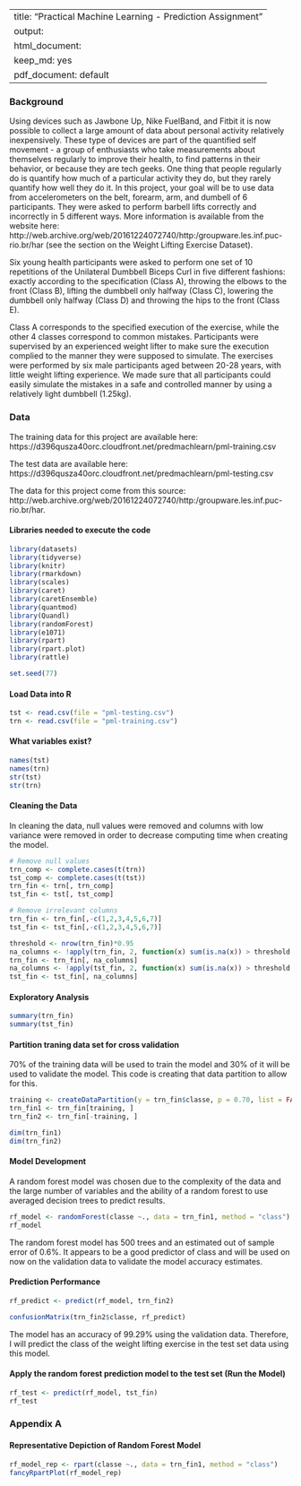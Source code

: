 
---
title: "Practical Machine Learning - Prediction Assignment"
output:
  html_document:
    keep_md: yes
  pdf_document: default
---

### Background

Using devices such as Jawbone Up, Nike FuelBand, and Fitbit it is now possible to collect a large amount of data about personal activity relatively inexpensively. These type of devices are part of the quantified self movement - a group of enthusiasts who take measurements about themselves regularly to improve their health, to find patterns in their behavior, or because they are tech geeks. One thing that people regularly do is quantify how much of a particular activity they do, but they rarely quantify how well they do it. In this project, your goal will be to use data from accelerometers on the belt, forearm, arm, and dumbell of 6 participants. They were asked to perform barbell lifts correctly and incorrectly in 5 different ways. More information is available from the website here: http://web.archive.org/web/20161224072740/http:/groupware.les.inf.puc-rio.br/har (see the section on the Weight Lifting Exercise Dataset).

Six young health participants were asked to perform one set of 10 repetitions of the Unilateral Dumbbell Biceps Curl in five different fashions: exactly according to the specification (Class A), throwing the elbows to the front (Class B), lifting the dumbbell only halfway (Class C), lowering the dumbbell only halfway (Class D) and throwing the hips to the front (Class E).

Class A corresponds to the specified execution of the exercise, while the other 4 classes correspond to common mistakes. Participants were supervised by an experienced weight lifter to make sure the execution complied to the manner they were supposed to simulate. The exercises were performed by six male participants aged between 20-28 years, with little weight lifting experience. We made sure that all participants could easily simulate the mistakes in a safe and controlled manner by using a relatively light dumbbell (1.25kg).

### Data

The training data for this project are available here:
https://d396qusza40orc.cloudfront.net/predmachlearn/pml-training.csv

The test data are available here:
https://d396qusza40orc.cloudfront.net/predmachlearn/pml-testing.csv

The data for this project come from this source: http://web.archive.org/web/20161224072740/http:/groupware.les.inf.puc-rio.br/har.


#### Libraries needed to execute the code
```{r, echo = TRUE, results = 'hide', warning = FALSE, message = FALSE}
library(datasets)
library(tidyverse)
library(knitr)
library(rmarkdown)
library(scales)
library(caret)
library(caretEnsemble)
library(quantmod)
library(Quandl)
library(randomForest)
library(e1071)
library(rpart)
library(rpart.plot)
library(rattle)

set.seed(77)
```

#### Load Data into R
```{r, results = 'hide'}
tst <- read.csv(file = "pml-testing.csv")
trn <- read.csv(file = "pml-training.csv")
```

#### What variables exist?
```{r, echo = TRUE, warning = FALSE, results = 'hide'}
names(tst)
names(trn)
str(tst)
str(trn)
```
#### Cleaning the Data
In cleaning the data, null values were removed and columns with low variance were removed in order to decrease computing time when creating the model.
```{r, echo = TRUE, warning = FALSE, results = 'hide'}
# Remove null values
trn_comp <- complete.cases(t(trn))
tst_comp <- complete.cases(t(tst))
trn_fin <- trn[, trn_comp]
tst_fin <- tst[, tst_comp]

# Remove irrelevant columns
trn_fin <- trn_fin[,-c(1,2,3,4,5,6,7)]
tst_fin <- tst_fin[,-c(1,2,3,4,5,6,7)]

threshold <- nrow(trn_fin)*0.95
na_columns <- !apply(trn_fin, 2, function(x) sum(is.na(x)) > threshold || sum(x=="") > threshold)
trn_fin <- trn_fin[, na_columns]
na_columns <- !apply(tst_fin, 2, function(x) sum(is.na(x)) > threshold || sum(x=="") > threshold)
tst_fin <- tst_fin[, na_columns]
```


#### Exploratory Analysis
```{r, echo = TRUE, warning = FALSE, results = 'hide'}
summary(trn_fin)
summary(tst_fin)
```

#### Partition traning data set for cross validation
70% of the training data will be used to train the model and 30% of it will be used to validate the model. This code is creating that data partition to allow for this.
```{r, echo = TRUE, warning = FALSE}
training <- createDataPartition(y = trn_fin$classe, p = 0.70, list = FALSE)
trn_fin1 <- trn_fin[training, ]
trn_fin2 <- trn_fin[-training, ]

dim(trn_fin1)
dim(trn_fin2)
```

#### Model Development
A random forest model was chosen due to the complexity of the data and the large number of variables and the ability of a random forest to use averaged decision trees to predict results. 
```{r, echo = TRUE, warning = FALSE}
rf_model <- randomForest(classe ~., data = trn_fin1, method = "class")
rf_model
```
The random forest model has 500 trees and an estimated out of sample error of 0.6%. It appears to be a good predictor of class and will be used on now on the validation data to validate the model accuracy estimates.  

#### Prediction Performance
```{r, echo = TRUE, warning = FALSE}
rf_predict <- predict(rf_model, trn_fin2)

confusionMatrix(trn_fin2$classe, rf_predict)
```
The model has an accuracy of 99.29% using the validation data. Therefore, I will predict the class of the weight lifting exercise in the test set data using this model.

#### Apply the random forest prediction model to the test set (Run the Model)
```{r, echo = TRUE, warning = FALSE}
rf_test <- predict(rf_model, tst_fin)
rf_test
```

### Appendix A
#### Representative Depiction of Random Forest Model
```{r, echo = TRUE, warning= FALSE}
rf_model_rep <- rpart(classe ~., data = trn_fin1, method = "class")
fancyRpartPlot(rf_model_rep)
```






